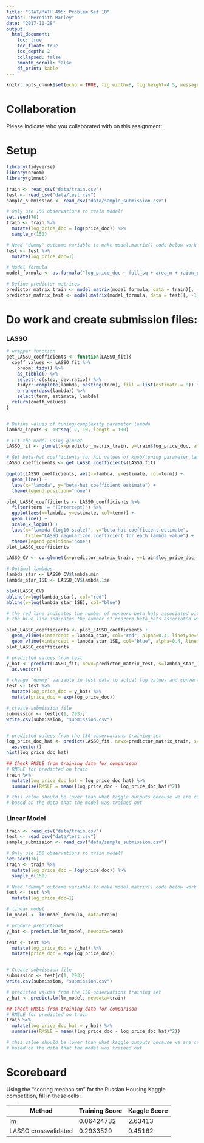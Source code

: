 ```yaml
---
title: "STAT/MATH 495: Problem Set 10"
author: "Meredith Manley"
date: "2017-11-28"
output:
  html_document:
    toc: true
    toc_float: true
    toc_depth: 2
    collapsed: false
    smooth_scroll: false
    df_print: kable
---
```


```r
knitr::opts_chunk$set(echo = TRUE, fig.width=8, fig.height=4.5, message=FALSE, warning = FALSE)
```



# Collaboration

Please indicate who you collaborated with on this assignment: 



# Setup

```r
library(tidyverse)
library(broom)
library(glmnet)

train <- read_csv("data/train.csv")
test <- read_csv("data/test.csv")
sample_submission <- read_csv("data/sample_submission.csv")

# Only use 150 observations to train model!
set.seed(76)
train <- train %>% 
  mutate(log_price_doc = log(price_doc)) %>% 
  sample_n(150)

# Need "dummy" outcome variable to make model.matrix() code below work
test <- test %>% 
  mutate(log_price_doc=1) 

# Model formula
model_formula <- as.formula("log_price_doc ~ full_sq + area_m + raion_popul + green_zone_part + indust_part + children_preschool + preschool_education_centers_raion + children_school + school_education_centers_raion + school_education_centers_top_20_raion + healthcare_centers_raion + university_top_20_raion + sport_objects_raion + additional_education_raion + culture_objects_top_25 + culture_objects_top_25_raion + shopping_centers_raion + office_raion + thermal_power_plant_raion + incineration_raion + oil_chemistry_raion + radiation_raion + railroad_terminal_raion + big_market_raion + nuclear_reactor_raion + detention_facility_raion + full_all + male_f + female_f + young_all + young_male + young_female + work_all + work_male + work_female + ekder_all + ekder_male + ekder_female + ID_metro + metro_min_avto + metro_km_avto + kindergarten_km + school_km + park_km + green_zone_km + industrial_km + water_treatment_km + cemetery_km + incineration_km + railroad_station_avto_km + railroad_station_avto_min + ID_railroad_station_avto + public_transport_station_km + public_transport_station_min_walk + water_km + water_1line + mkad_km + ttk_km + sadovoe_km + bulvar_ring_km + kremlin_km + big_road1_km + ID_big_road1 + big_road1_1line + big_road2_km + ID_big_road2 + railroad_km + railroad_1line + zd_vokzaly_avto_km + ID_railroad_terminal + bus_terminal_avto_km + ID_bus_terminal + oil_chemistry_km + nuclear_reactor_km + radiation_km + power_transmission_line_km + thermal_power_plant_km + ts_km + big_market_km + market_shop_km + fitness_km + swim_pool_km + ice_rink_km + stadium_km + basketball_km + hospice_morgue_km + detention_facility_km + public_healthcare_km + university_km + workplaces_km + shopping_centers_km + office_km + additional_education_km + preschool_km + big_church_km + church_synagogue_km + mosque_km + theater_km + museum_km + exhibition_km + catering_km + green_part_500 + prom_part_500 + office_count_500 + office_sqm_500 + trc_count_500 + trc_sqm_500") 

# Define predictor matrices
predictor_matrix_train <- model.matrix(model_formula, data = train)[, -1]
predictor_matrix_test <- model.matrix(model_formula, data = test)[, -1]
```


# Do work and create submission files:

### LASSO
```r
# wrapper function
get_LASSO_coefficients <- function(LASSO_fit){
  coeff_values <- LASSO_fit %>% 
    broom::tidy() %>% 
    as_tibble() %>% 
    select(-c(step, dev.ratio)) %>% 
    tidyr::complete(lambda, nesting(term), fill = list(estimate = 0)) %>% 
    arrange(desc(lambda)) %>% 
    select(term, estimate, lambda)
  return(coeff_values)
}


# Define values of tuning/complexity parameter lambda
lambda_inputs <- 10^seq(-2, 10, length = 100)

# Fit the model using glmnet
LASSO_fit <- glmnet(x=predictor_matrix_train, y=train$log_price_doc, alpha = 1, lambda = lambda_inputs)

# Get beta-hat coefficients for ALL values of knob/tuning parameter lambda
LASSO_coefficients <- get_LASSO_coefficients(LASSO_fit)

ggplot(LASSO_coefficients, aes(x=lambda, y=estimate, col=term)) +
  geom_line() +
  labs(x="lambda", y="beta-hat coefficient estimate") +
  theme(legend.position="none")

plot_LASSO_coefficients <- LASSO_coefficients %>% 
  filter(term != "(Intercept)") %>% 
  ggplot(aes(x=lambda, y=estimate, col=term)) +
  geom_line() +
  scale_x_log10() +
  labs(x="lambda (log10-scale)", y="beta-hat coefficient estimate",
       title="LASSO regularized coefficient for each lambda value") +
  theme(legend.position="none")
plot_LASSO_coefficients

LASSO_CV <- cv.glmnet(x=predictor_matrix_train, y=train$log_price_doc, alpha=1, lambda=lambda_inputs)

# Optimal lambdas
lambda_star <- LASSO_CV$lambda.min
lambda_star_1SE <- LASSO_CV$lambda.1se

plot(LASSO_CV)
abline(v=log(lambda_star), col="red")
abline(v=log(lambda_star_1SE), col="blue")

# the red line indicates the number of nonzero beta_hats associated with the lowest MSE, >10
# the blue line indicates the number of nonzero beta_hats associated with 1SE of the lowest MSE, ~5

plot_LASSO_coefficients <- plot_LASSO_coefficients +
  geom_vline(xintercept = lambda_star, col="red", alpha=0.4, linetype="dashed") +
  geom_vline(xintercept = lambda_star_1SE, col="blue", alpha=0.4, linetype="dashed")
plot_LASSO_coefficients

# predicted values from test
y_hat <- predict(LASSO_fit, newx=predictor_matrix_test, s=lambda_star_1SE) %>% 
  as.vector()

# change "dummy" variable in test data to actual log values and convert those values back to Rubles
test <- test %>%
  mutate(log_price_doc = y_hat) %>%
  mutate(price_doc = exp(log_price_doc))

# create submission file
submission <- test[c(1, 293)]
write.csv(submission, "submission.csv")


# predicted values from the 150 observations training set
log_price_doc_hat <- predict(LASSO_fit, newx=predictor_matrix_train, s=lambda_star_1SE) %>% 
  as.vector()
hist(log_price_doc_hat)

## Check RMSLE from training data for comparison
# RMSLE for predicted on train
train %>%
  mutate(log_price_doc_hat = log_price_doc_hat) %>%
  summarise(RMSLE = mean((log_price_doc - log_price_doc_hat)^2))

# this value should be lower than what kaggle outputs because we are calculating the score
# based on the data that the model was trained out
```


### Linear Model
```r
train <- read_csv("data/train.csv")
test <- read_csv("data/test.csv")
sample_submission <- read_csv("data/sample_submission.csv")

# Only use 150 observations to train model!
set.seed(76)
train <- train %>% 
  mutate(log_price_doc = log(price_doc)) %>% 
  sample_n(150)

# Need "dummy" outcome variable to make model.matrix() code below work
test <- test %>% 
  mutate(log_price_doc=1)

# linear model
lm_model <- lm(model_formula, data=train)

# produce predictions
y_hat <- predict.lm(lm_model, newdata=test) 

test <- test %>%
  mutate(log_price_doc = y_hat) %>%
  mutate(price_doc = exp(log_price_doc))


# Create submission file
submission <- test[c(1, 293)]
write.csv(submission, "submission.csv")

# predicted values from the 150 observations training set
y_hat <- predict.lm(lm_model, newdata=train)

## Check RMSLE from training data for comparison
# RMSLE for predicted on train
train %>%
  mutate(log_price_doc_hat = y_hat) %>%
  summarise(RMSLE = mean((log_price_doc - log_price_doc_hat)^2))

# this value should be lower than what kaggle outputs because we are calculating the score
# based on the data that the model was trained out

```



# Scoreboard

Using the "scoring mechanism" for the Russian Housing Kaggle competition, fill
in these cells:


Method                | Training Score  | Kaggle Score
--------------------- | -------------   | -------------
lm                    |  0.06424732     |  2.63413
LASSO crossvalidated  |  0.2933529      |  0.45162
